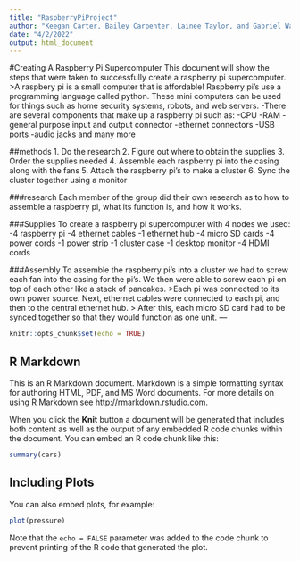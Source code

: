 ```yaml
---
title: "RaspberryPiProject"
author: "Keegan Carter, Bailey Carpenter, Lainee Taylor, and Gabriel Wakefield"
date: "4/2/2022"
output: html_document
---
```

#Creating A Raspberry Pi Supercomputer 
This document will show the steps that were taken to successfully create a raspberry pi supercomputer.
>A raspbery pi is a small computer that is affordable! Raspberry pi's use a programming language called python. These mini computers can be used for things such as home security systems, robots, and web servers. 
-There are several components that make up a raspberry pi such as:
-CPU
-RAM
-general purpose input and output connector
-ethernet connectors
-USB ports
-audio jacks and many more 

##methods 
1. Do the research 
2. Figure out where to obtain the supplies
3. Order the supplies needed
4. Assemble each raspberry pi into the casing along with the fans
5. Attach the raspberry pi's to make a cluster 
6. Sync the cluster together using a monitor

###research 
Each member of the group did their own research as to how to assemble a raspberry pi, what its function is, and how it works. 

###Supplies 
To create a raspberry pi supercomputer with 4 nodes we used: 
-4 raspberry pi 
-4 ethernet cables 
-1 ethernet hub 
-4 micro SD cards 
-4 power cords
-1 power strip
-1 cluster case 
-1 desktop monitor 
-4 HDMI cords 

###Assembly 
To assemble the raspberry pi's into a cluster we had to screw each fan into the casing for the pi's. We then were able to screw each pi on top of each other like a stack of pancakes. 
>Each pi was connected to its own power source. Next, ethernet cables were connected to each pi, and then to the central ethernet hub. 
> After this, each micro SD card had to be synced together so that they would function as one unit. 
---


```r
knitr::opts_chunk$set(echo = TRUE)
```

## R Markdown

This is an R Markdown document. Markdown is a simple formatting syntax for authoring HTML, PDF, and MS Word documents. For more details on using R Markdown see <http://rmarkdown.rstudio.com>.

When you click the **Knit** button a document will be generated that includes both content as well as the output of any embedded R code chunks within the document. You can embed an R code chunk like this:

```r
summary(cars)
```

## Including Plots

You can also embed plots, for example:

```r
plot(pressure)
```

Note that the `echo = FALSE` parameter was added to the code chunk to prevent printing of the R code that generated the plot.
